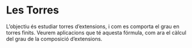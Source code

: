 # Les Torres

L'objectiu és estudiar torres d'extensions, i com es comporta el grau en torres finits. Veurem aplicacions que té aquesta fórmula, com ara el càlcul del grau de la composició d'extensions.
